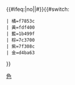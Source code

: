 <includeonly>{{#ifeq:{{{2}}}|no||<nowiki>#</nowiki>}}{{#switch: {{{1}}}
 | 橘=f7853c
 | 黃=fdf400
 | 藍=1b499f
 | 棕=7c3700
 | 紫=7f308c
 | 金=d4ba63
}}</includeonly><noinclude>
{{Documentation}}
[[Category:臺中快捷巴士模板|色]]
</noinclude>